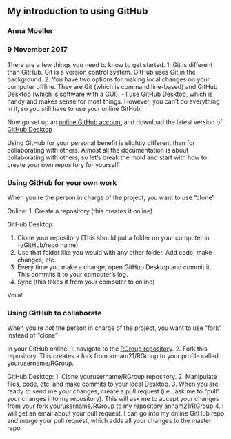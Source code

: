 ## My introduction to using GitHub
### Anna Moeller
### 9 November 2017

There are a few things you need to know to get started.
1. Git is different than GitHub. Git is a version control system. GitHub uses Git in the background. 
2. You have two options for making local changes on your computer offline. They are Git (which is command line-based) and GitHub Desktop (which is software with a GUI). 
    - I use GitHub Desktop, which is handy and makes sense for most things. However, you can't do everything in it, so you still have to use your online GitHub. 
    
Now go set up an [online GitHub account](https://github.com/) and download the latest version of [GitHub Desktop](https://desktop.github.com/)

Using GitHub for your personal benefit is slightly different than for collaborating with others. Almost all the documentation is about collaborating with others, so let's break the mold and start with how to create your own repository for yourself. 

### Using GitHub for your own work
When you're the person in charge of the project, you want to use "clone"

Online:
1. Create a repository (this creates it online)

GitHub Desktop:

1. Clone your repository (This should put a folder on your computer in ~/GitHub/repo name)
2. Use that folder like you would with any other folder. Add code, make changes, etc.
3. Every time you make a change, open GitHub Desktop and commit it. This commits it to your computer's log. 
4. Sync (this takes it from your computer to online)
 
Voila!


### Using GitHub to collaborate
When you're *not* the person in charge of the project, you want to use "fork" instead of "clone"

In your GitHub online: 
1. navigate to the [RGroup repository](github.com/annam21/RGroup). 
2. Fork this repository. This creates a fork from annam21/RGroup to your profile called yourusername/RGroup.

GitHub Desktop:
1. Clone yourusername/RGroup repository. 
2. Manipulate files, code, etc. and make commits to your local Desktop. 
3. When you are ready to send me your changes, create a pull request (i.e., ask me to "pull" your changes into my repository). This will ask me to accept your changes from your fork yourusername/RGroup to my repository annam21/RGroup
4. I will get an email about your pull request. I can go into my online GitHub repo and merge your pull request, which adds all your changes to the master repo. 


